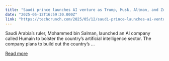```yaml
---
title: "Saudi prince launches AI venture as Trump, Musk, Altman, and Zuckerberg arrive for conference"
date: "2025-05-12T16:59:30.000Z"
link: "https://techcrunch.com/2025/05/12/saudi-prince-launches-ai-venture-as-trump-musk-altman-and-zuckerberg-arrive-for-conference/"
---
```


Saudi Arabia&#8217;s ruler, Mohammed bin Salman, launched an AI company called Humain to bolster the country&#8217;s artificial intelligence sector. The company plans to build out the country&#8217;s ...

[Read more](https://techcrunch.com/2025/05/12/saudi-prince-launches-ai-venture-as-trump-musk-altman-and-zuckerberg-arrive-for-conference/)
